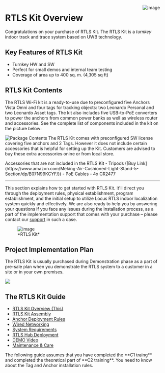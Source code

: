 

<p align="top"><img src="/assets/photos/RTLSKitBox.png" alt="image" className="w-40" padding="10px" align="right"/></p>

# RTLS Kit Overview


Congratulations on your purchase of RTLS Kit. The RTLS Kit is a _turnkey_ indoor track and trace system based on UWB technology. 

## Key Features of RTLS Kit
- Turnkey HW and SW
- Perfect for small demos and internal team testing
- Coverage of area up to 400 sq. m. (4,305 sq ft)


## RTLS Kit Contents
The RTLS Wi-Fi kit is a ready-to-use due to preconfigured five Anchors Vista Omni and four tags for tracking objects: two Leonardo Personal and two Leonardo Asset tags. The kit also includes five USB-to-PoE converters to power the anchors from common power banks as well as wireless router and accessories. See the complete list of components included in the kit on the picture below: 

![Package Contents](public/assets/photos/TOC.png)
The RTLS Kit comes with preconfigured SW license covering five anchors and 2 Tags. However it does not include certain accessories that is helpful for setting up the Kit. Customers are advised to 
buy these extra accessories onine or from local store.

<Callout emoji="ℹ" type="info">
 Accessories that are not included in the RTLS Kit
 - Tripods ([Buy Link](https://www.amazon.com/Meking-Air-Cushioned-Light-Stand-5-Section/dp/B07N99KCYF/))
 - PoE Cables
 - 4x CR2477
</Callout>

---
This section explains how to get started with RTLS Kit. It'll direct you through the deployment rules, 
physical establishment, program establishment, and the initial setup to utilize Locus RTLS indoor localization
 system quickly and effectively. We are also ready to help you by answering your questions if you face any issues 
 during the installation process, as a part of the implementation support that comes with your 
 purchase – please contact our [support](/ProjectExecution/Troubleshooting/RaiseSupportTicket) in such a case.

<figure style={{ display: 'flex', justifyContent: 'center', alignItems: 'center', flexDirection: 'column' }}>
  <div style={{ position: 'relative', width: '900px', aspectRatio: '16/9' }}>
    <Image
      src="/assets/photos/KitPhoto1.jpg"
      fill
      style={{ objectFit: 'contain', padding: '20px' }}
      alt="image"
    />
  </div>
  <figcaption style={{ textAlign: 'center' }}>*RTLS Kit*</figcaption>
</figure>

## Project Implementation Plan
The RTLS  Kit is usually purchased during Demonstration phase as a part of pre-sale plan when you demonstrate the RTLS system to a customer in a site or in your own premises.

![](/assets/photos/DemokitRoadmap.svg)

## The RTLS Kit Guide
- [RTLS Kit Overview (This)](/RtlsKit/RTLSKitOverview)
- [RTLS Kit Assembly](/RtlsKit/RTLSKitAssembly)
- [Anchor Deployment Rules](/RtlsKit/AnchorDeploymentRules)
- [Wired Networking](/RtlsKit/WiredNetworking)
- [System Requirements](/RtlsKit/SystemRequirements)
- [RTLS Hub Deployment](/RtlsKit/RtlsHubDeployment)
- [DEMO Video](/RtlsKit/DemoVideoGuide)
- [Maintenance & Care](/RtlsKit/MaintenanceAndCare)

<Callout emoji="⚠️" type="warning">
 The following guide assumes that you have completed the **C1 traing** and completed the theoretical part of **C2 training**. You need to know about the Tag and Anchor installation rules.
</Callout>